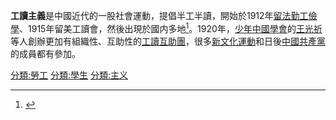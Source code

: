 '''工讀主義'''是中國近代的一股社會運動，提倡半工半讀，開始於1912年[[留法勤工儉學|留法勤工儉學]]、1915年留美工讀會，然後出現於國内多地<ref>{{Cite wikisource|wslanguage=zh|author=雷沛鴻|title=工讀主義與普及教育|year=1916年}}</ref>。1920年，[[少年中國學會|少年中國學會]]的[[王光祈|王光祈]]等人創辦更加有組織性、互助性的[[北京工讀互助團|工讀互助團]]，很多[[新文化運動|新文化運動]]和日後[[中國共產黨|中國共產黨]]的成員都有參加。

{{stub}}

[[分類:勞工|分類:勞工]]
[[分類:學生|分類:學生]]
[[分類:主义|分類:主义]]